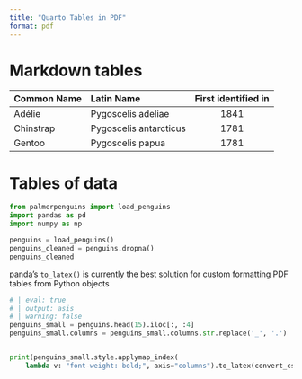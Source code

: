 ```yaml
---
title: "Quarto Tables in PDF"
format: pdf
---
```


# Markdown tables

| Common Name | Latin Name | First identified in |
|---------|:-----|:------:|
| Adélie | Pygoscelis adeliae | 1841 |
| Chinstrap | Pygoscelis antarcticus  | 1781 |
| Gentoo | Pygoscelis papua | 1781 |

# Tables of data

```python
from palmerpenguins import load_penguins
import pandas as pd
import numpy as np

penguins = load_penguins()
penguins_cleaned = penguins.dropna()
penguins_cleaned
```

panda's `to_latex()` is currently the best solution for custom formatting PDF tables from Python objects

```python
# | eval: true
# | output: asis
# | warning: false
penguins_small = penguins.head(15).iloc[:, :4]
penguins_small.columns = penguins_small.columns.str.replace('_', '.')


print(penguins_small.style.applymap_index(
    lambda v: "font-weight: bold;", axis="columns").to_latex(convert_css=True))
```

